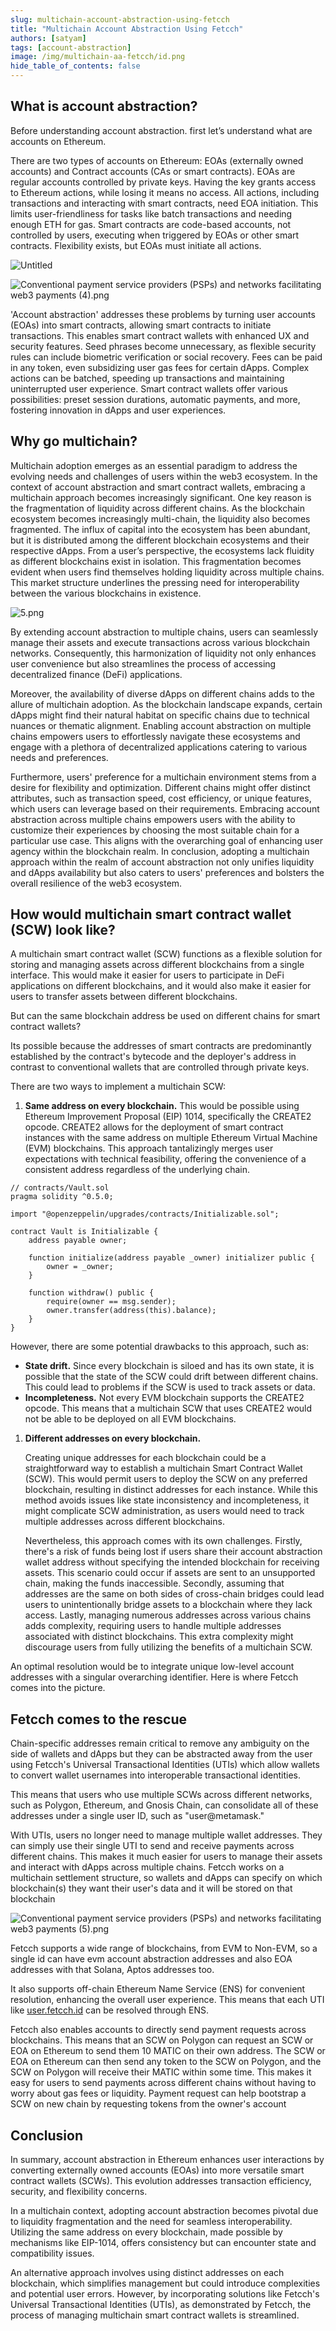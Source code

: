```yaml
---
slug: multichain-account-abstraction-using-fetcch
title: "Multichain Account Abstraction Using Fetcch"
authors: [satyam]
tags: [account-abstraction]
image: /img/multichain-aa-fetcch/id.png
hide_table_of_contents: false
---
```


## What is account abstraction?

Before understanding account abstraction. first let’s understand what are accounts on Ethereum.

There are two types of accounts on Ethereum: EOAs (externally owned accounts) and Contract accounts (CAs or smart contracts). EOAs are regular accounts controlled by private keys. Having the key grants access to Ethereum actions, while losing it means no access. All actions, including transactions and interacting with smart contracts, need EOA initiation. This limits user-friendliness for tasks like batch transactions and needing enough ETH for gas. Smart contracts are code-based accounts, not controlled by users, executing when triggered by EOAs or other smart contracts. Flexibility exists, but EOAs must initiate all actions.

<!--truncate-->

![Untitled](/img/multichain-aa-fetcch/account.png)

![Conventional payment service providers (PSPs) and networks facilitating web3 payments (4).png](/img/multichain-aa-fetcch/eoa-ca.png)

'Account abstraction' addresses these problems by turning user accounts (EOAs) into smart contracts, allowing smart contracts to initiate transactions. This enables smart contract wallets with enhanced UX and security features. Seed phrases become unnecessary, as flexible security rules can include biometric verification or social recovery. Fees can be paid in any token, even subsidizing user gas fees for certain dApps. Complex actions can be batched, speeding up transactions and maintaining uninterrupted user experience. Smart contract wallets offer various possibilities: preset session durations, automatic payments, and more, fostering innovation in dApps and user experiences.

## **Why go multichain?**

Multichain adoption emerges as an essential paradigm to address the evolving needs and challenges of users within the web3 ecosystem. In the context of account abstraction and smart contract wallets, embracing a multichain approach becomes increasingly significant. One key reason is the fragmentation of liquidity across different chains. As the blockchain ecosystem becomes increasingly multi-chain, the liquidity also becomes fragmented. The influx of capital into the ecosystem has been abundant, but it is distributed among the different blockchain ecosystems and their respective dApps. From a user’s perspective, the ecosystems lack fluidity as different blockchains exist in isolation. This fragmentation becomes evident when users find themselves holding liquidity across multiple chains. This market structure underlines the pressing need for interoperability between the various blockchains in existence. 

![5.png](/img/multichain-aa-fetcch/value-locked.png)

By extending account abstraction to multiple chains, users can seamlessly manage their assets and execute transactions across various blockchain networks. Consequently, this harmonization of liquidity not only enhances user convenience but also streamlines the process of accessing decentralized finance (DeFi) applications.

Moreover, the availability of diverse dApps on different chains adds to the allure of multichain adoption. As the blockchain landscape expands, certain dApps might find their natural habitat on specific chains due to technical nuances or thematic alignment. Enabling account abstraction on multiple chains empowers users to effortlessly navigate these ecosystems and engage with a plethora of decentralized applications catering to various needs and preferences.

Furthermore, users' preference for a multichain environment stems from a desire for flexibility and optimization. Different chains might offer distinct attributes, such as transaction speed, cost efficiency, or unique features, which users can leverage based on their requirements. Embracing account abstraction across multiple chains empowers users with the ability to customize their experiences by choosing the most suitable chain for a particular use case. This aligns with the overarching goal of enhancing user agency within the blockchain realm. In conclusion, adopting a multichain approach within the realm of account abstraction not only unifies liquidity and dApps availability but also caters to users' preferences and bolsters the overall resilience of the web3 ecosystem.

## **How would multichain smart contract wallet (SCW) look like?**

A multichain smart contract wallet (SCW) functions as a flexible solution for storing and managing assets across different blockchains from a single interface. This would make it easier for users to participate in DeFi applications on different blockchains, and it would also make it easier for users to transfer assets between different blockchains.

But can the same blockchain address be used on different chains for smart contract wallets?

Its possible because the addresses of smart contracts are predominantly established by the contract's bytecode and the deployer's address in contrast to conventional wallets that are controlled through private keys.

There are two ways to implement a multichain SCW:

1. **Same address on every blockchain.** This would be possible using Ethereum Improvement Proposal (EIP) 1014, specifically the CREATE2 opcode. CREATE2 allows for the deployment of smart contract instances with the same address on multiple Ethereum Virtual Machine (EVM) blockchains. This approach tantalizingly merges user expectations with technical feasibility, offering the convenience of a consistent address regardless of the underlying chain. 

```solidity
// contracts/Vault.sol
pragma solidity ^0.5.0;

import "@openzeppelin/upgrades/contracts/Initializable.sol";

contract Vault is Initializable {
    address payable owner;

    function initialize(address payable _owner) initializer public {
        owner = _owner;
    }

    function withdraw() public {
        require(owner == msg.sender);
        owner.transfer(address(this).balance);
    }
}
```

However, there are some potential drawbacks to this approach, such as:

- **State drift.** Since every blockchain is siloed and has its own state, it is possible that the state of the SCW could drift between different chains. This could lead to problems if the SCW is used to track assets or data.
- **Incompleteness.** Not every EVM blockchain supports the CREATE2 opcode. This means that a multichain SCW that uses CREATE2 would not be able to be deployed on all EVM blockchains.
1. **Different addresses on every blockchain.** 

    
    Creating unique addresses for each blockchain could be a straightforward way to establish a multichain Smart Contract Wallet (SCW). This would permit users to deploy the SCW on any preferred blockchain, resulting in distinct addresses for each instance. While this method avoids issues like state inconsistency and incompleteness, it might complicate SCW administration, as users would need to track multiple addresses across different blockchains.
    
    Nevertheless, this approach comes with its own challenges. Firstly, there's a risk of funds being lost if users share their account abstraction wallet address without specifying the intended blockchain for receiving assets. This scenario could occur if assets are sent to an unsupported chain, making the funds inaccessible. Secondly, assuming that addresses are the same on both sides of cross-chain bridges could lead users to unintentionally bridge assets to a blockchain where they lack access. Lastly, managing numerous addresses across various chains adds complexity, requiring users to handle multiple addresses associated with distinct blockchains. This extra complexity might discourage users from fully utilizing the benefits of a multichain SCW.
    

An optimal resolution would be to integrate unique low-level account addresses with a singular overarching identifier. Here is where Fetcch comes into the picture.

## **Fetcch comes to the rescue**

Chain-specific addresses remain critical to remove any ambiguity on the side of wallets and dApps but they can be abstracted away from the user using Fetcch's Universal Transactional Identities (UTIs) which allow wallets to convert wallet usernames into interoperable transactional identities. 

This means that users who use multiple SCWs across different networks, such as Polygon, Ethereum, and Gnosis Chain, can consolidate all of these addresses under a single user ID, such as "user@metamask."

With UTIs, users no longer need to manage multiple wallet addresses. They can simply use their single UTI to send and receive payments across different chains. This makes it much easier for users to manage their assets and interact with dApps across multiple chains. Fetcch works on a multichain settlement structure, so wallets and dApps can specify on which blockchain(s) they want their user's data and it will be stored on that blockchain

![Conventional payment service providers (PSPs) and networks facilitating web3 payments (5).png](/img/multichain-aa-fetcch/id.png)

Fetcch supports a wide range of blockchains, from EVM to Non-EVM, so a single id can have evm account abstraction addresses and also EOA addresses with that Solana, Aptos addresses too.

It also supports off-chain Ethereum Name Service (ENS) for convenient resolution, enhancing the overall user experience. This means that each UTI like [user.fetcch.id](http://user.fetcch.id) can be resolved through ENS.

Fetcch also enables accounts to directly send payment requests across blockchains. This means that an SCW on Polygon can request an SCW or EOA on Ethereum to send them 10 MATIC on their own address. The SCW or EOA on Ethereum can then send any token to the SCW on Polygon, and the SCW on Polygon will receive their MATIC within some time. This makes it easy for users to send payments across different chains without having to worry about gas fees or liquidity. Payment request can help bootstrap a SCW on new chain by requesting tokens from the owner's account

## **Conclusion**

In summary, account abstraction in Ethereum enhances user interactions by converting externally owned accounts (EOAs) into more versatile smart contract wallets (SCWs). This evolution addresses transaction efficiency, security, and flexibility concerns.

In a multichain context, adopting account abstraction becomes pivotal due to liquidity fragmentation and the need for seamless interoperability. Utilizing the same address on every blockchain, made possible by mechanisms like EIP-1014, offers consistency but can encounter state and compatibility issues.

An alternative approach involves using distinct addresses on each blockchain, which simplifies management but could introduce complexities and potential user errors. However, by incorporating solutions like Fetcch's Universal Transactional Identities (UTIs), as demonstrated by Fetcch, the process of managing multichain smart contract wallets is streamlined.